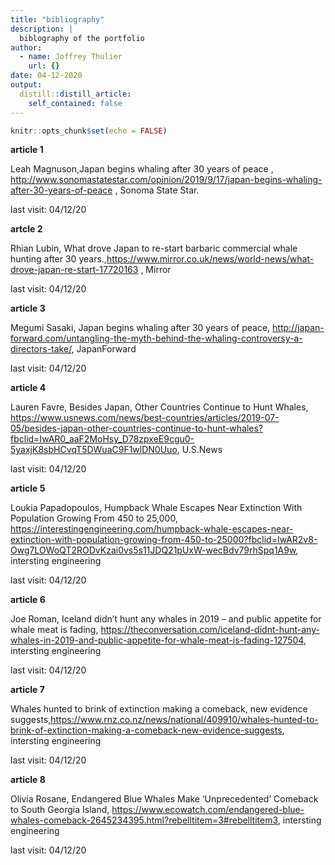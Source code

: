 ```yaml
---
title: "bibliography"
description: |
  biblography of the portfolio
author:
  - name: Joffrey Thulier
    url: {}
date: 04-12-2020
output:
  distill::distill_article:
    self_contained: false
---
```


```r
knitr::opts_chunk$set(echo = FALSE)
```

**article 1**

Leah Magnuson,Japan begins whaling after 30 years of peace , <http://www.sonomastatestar.com/opinion/2019/9/17/japan-begins-whaling-after-30-years-of-peace> , Sonoma State Star.

last visit: 04/12/20

**artcle 2**

Rhian Lubin, What drove Japan to re-start barbaric commercial whale hunting after 30 years.,<https://www.mirror.co.uk/news/world-news/what-drove-japan-re-start-17720163> , Mirror

last visit: 04/12/20

**article 3**

Megumi Sasaki, Japan begins whaling after 30 years of peace, <http://japan-forward.com/untangling-the-myth-behind-the-whaling-controversy-a-directors-take/>, JapanForward

last visit: 04/12/20

**article 4**

Lauren Favre, Besides Japan, Other Countries Continue to Hunt Whales, <https://www.usnews.com/news/best-countries/articles/2019-07-05/besides-japan-other-countries-continue-to-hunt-whales?fbclid=IwAR0_aaF2MoHsy_D78zpxeE9cgu0-5yaxjK8sbHCvqT5DWuaC9F1wlDN0Uuo>, U.S.News

last visit: 04/12/20

**article 5**

Loukia Papadopoulos, Humpback Whale Escapes Near Extinction With Population Growing From 450 to 25,000, <https://interestingengineering.com/humpback-whale-escapes-near-extinction-with-population-growing-from-450-to-25000?fbclid=IwAR2v8-Owg7LOWoQT2RODvKzai0vs5s11JDQ21pUxW-wecBdv79rhSpq1A9w>, intersting engineering

last visit: 04/12/20

**article 6**

Joe Roman, Iceland didn’t hunt any whales in 2019 – and public appetite for whale meat is fading, <https://theconversation.com/iceland-didnt-hunt-any-whales-in-2019-and-public-appetite-for-whale-meat-is-fading-127504>, intersting engineering

last visit: 04/12/20

**article 7**

Whales hunted to brink of extinction making a comeback, new evidence suggests,<https://www.rnz.co.nz/news/national/409910/whales-hunted-to-brink-of-extinction-making-a-comeback-new-evidence-suggests>, intersting engineering

last visit: 04/12/20

**article 8**

Olivia Rosane, Endangered Blue Whales Make ‘Unprecedented’ Comeback to South Georgia Island, <https://www.ecowatch.com/endangered-blue-whales-comeback-2645234395.html?rebelltitem=3#rebelltitem3>, intersting engineering

last visit: 04/12/20
